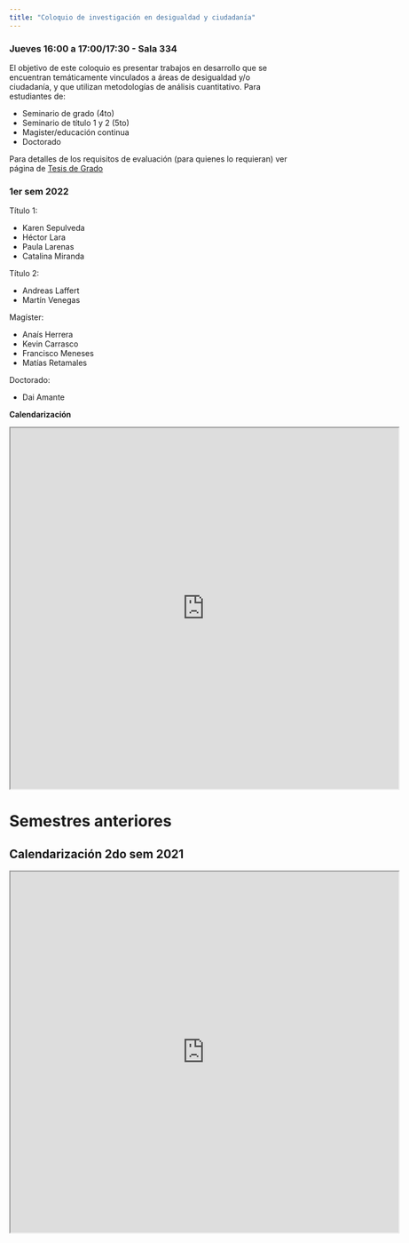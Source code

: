 ```yaml
---
title: "Coloquio de investigación en desigualdad y ciudadanía"
---
```


### Jueves 16:00  a 17:00/17:30 - Sala 334

El objetivo de este coloquio es presentar trabajos en desarrollo que se encuentran temáticamente vinculados a áreas de desigualdad y/o ciudadanía, y que utilizan metodologías de análisis cuantitativo. Para estudiantes de:

- Seminario de grado (4to)
- Seminario de título 1 y 2 (5to)
- Magister/educación continua
- Doctorado

Para detalles de los requisitos de evaluación (para quienes lo requieran) ver página de [Tesis de Grado ](/post/desarrollo-tesis/)

### 1er sem 2022

Título 1:

- Karen Sepulveda
- Héctor Lara
- Paula Larenas
- Catalina Miranda

Título 2:

- Andreas Laffert
- Martín Venegas

Magíster:

- Anaís Herrera
- Kevin Carrasco
- Francisco Meneses
- Matías Retamales

Doctorado:

- Dai Amante

**Calendarización**

<iframe src="https://docs.google.com/spreadsheets/d/e/2PACX-1vRICtSkQ5iVPIgkuQsDaxgN54S1QZdEg6ZGoXNpsLXl6e1nQBaLTVOo0jd3hCKiDStaYOOZohWvPDgz/pubhtml?widget=true&amp;headers=false" width="700" height="650"></iframe>


# Semestres anteriores

## Calendarización 2do sem 2021

<iframe src="https://docs.google.com/spreadsheets/d/e/2PACX-1vRe36nX3SsL8poUp0of2aJT8-b19IRfGJfy1yvUQFcEDNFR0F4VSrJSN9xVTQDLikHng94vw8uGTAIF/pubhtml?widget=true&amp;headers=false" width="700" height="650"></iframe>
